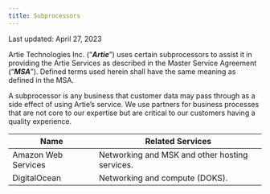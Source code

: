 ```yaml
---
title: Subprocessors
---
```


Last updated: April 27, 2023

Artie Technologies Inc. (“_**Artie**_”) uses certain subprocessors to assist it in providing the Artie Services as described in the Master Service Agreement (“_**MSA**_”). Defined terms used herein shall have the same meaning as defined in the MSA.

A subprocessor is any business that customer data may pass through as a side effect of using Artie’s service. We use partners for business processes that are not core to our expertise but are critical to our customers having a quality experience.



| **Name**            | **Related Services**                           |
| ------------------- | ---------------------------------------------- |
| Amazon Web Services | Networking and MSK and other hosting services. |
| DigitalOcean        | Networking and compute (DOKS).                 |


